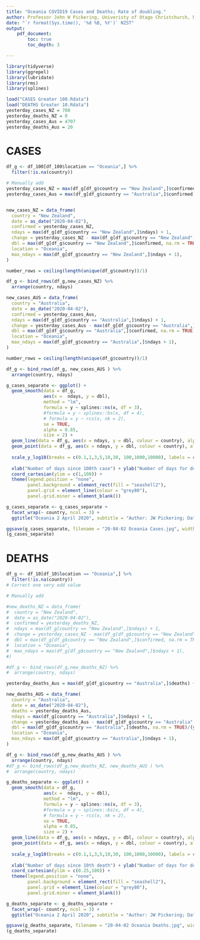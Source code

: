```yaml
---
title: "Oceania COVID19 Cases and Deaths; Rate of doubling."
author: Professor John W Pickering, Univeristy of Otago Christchurch, New Zealand
date: "`r format(Sys.time(), '%d %B, %Y')` NZST"
output:
    pdf_document:
        toc: true
        toc_depth: 3

---
```

```r
library(tidyverse)
library(ggrepel)
library(lubridate)
library(rms)
library(splines)

load("CASES Greater 100.Rdata")
load("DEATHS Greater 10.Rdata")
yesterday_cases_NZ = 708
yesterday_deaths_NZ = 0
yesterday_cases_Aus = 4707
yesterday_deaths_Aus = 20

```
\newpage  

# CASES
```r

df_g <- df_100[df_100$location == "Oceania",] %>% 
  filter(!is.na(country))

# Manually add
yesterday_cases_NZ = max(df_g[df_g$country == "New Zealand",]$confirmed) + 71
yesterday_cases_Aus = max(df_g[df_g$country == "Australia",]$confirmed) + 224


new_cases_NZ = data_frame(
  country = "New Zealand",
  date = as_date("2020-04-02"),
  confirmed = yesterday_cases_NZ,
  ndays = max(df_g[df_g$country == "New Zealand",]$ndays) + 1,
  change = yesterday_cases_NZ - max(df_g[df_g$country == "New Zealand",]$confirmed, na.rm = TRUE),
  dbl = max(df_g[df_g$country == "New Zealand",]$confirmed, na.rm = TRUE)/(yesterday_cases_NZ - max(df_g[df_g$country == "New Zealand",]$confirmed, na.rm = TRUE)),
  location = "Oceania",
  max_ndays = max(df_g[df_g$country == "New Zealand",]$ndays + 1),
)

number_rows = ceiling(length(unique(df_g$country))/1)

df_g <- bind_rows(df_g,new_cases_NZ) %>% 
  arrange(country, ndays)
```
```r

new_cases_AUS = data_frame(
  country = "Australia",
  date = as_date("2020-04-02"),
  confirmed = yesterday_cases_Aus,
  ndays = max(df_g[df_g$country == "Australia",]$ndays) + 1,
  change = yesterday_cases_Aus - max(df_g[df_g$country == "Australia",]$confirmed, na.rm = TRUE),
  dbl = max(df_g[df_g$country == "Australia",]$confirmed, na.rm = TRUE)/(yesterday_cases_Aus - max(df_g[df_g$country == "Australia",]$confirmed, na.rm = TRUE)),
  location = "Oceania",
  max_ndays = max(df_g[df_g$country == "Australia",]$ndays + 1),
)

number_rows = ceiling(length(unique(df_g$country))/1)

df_g <- bind_rows(df_g, new_cases_AUS ) %>% 
  arrange(country, ndays)
```


```r


g_cases_separate <- ggplot() +
  geom_smooth(data = df_g, 
              aes(x =  ndays, y = dbl), 
              method = "lm",
              formula = y ~ splines::ns(x, df = 3),
              #formula = y ~ splines::bs(x, df = 4),
              # formula = y ~ rcs(x, nk = 2),
              se = TRUE,
              alpha = 0.85, 
              size = 2) +
  geom_line(data = df_g, aes(x = ndays, y = dbl, colour = country), alpha = 0.6, size = 0.5) +
  geom_point(data = df_g, aes(x = ndays, y = dbl, colour = country), alpha = 0.6, size = 0.5) +
  
  scale_y_log10(breaks = c(0.1,1,3,5,10,30, 100,1000,10000), labels = c("0.1","1","3" ,"5", "10", "30","100","1000","10000")) +
  
  xlab("Number of days since 100th case") + ylab("Number of days for doubling") +
  coord_cartesian(ylim = c(1,100)) +
  theme(legend.position = "none",
        panel.background = element_rect(fill = "seashell2"),
        panel.grid = element_line(colour = "grey80"),
        panel.grid.minor = element_blank()) 

g_cases_separate <- g_cases_separate + 
  facet_wrap(~ country, ncol = 3) + 
  ggtitle("Oceania 2 April 2020", subtitle = "Author: JW Pickering; Data: John Hopkins University")

ggsave(g_cases_separate, filename = "20-04-02 Oceania Cases.jpg", width = 210  , height = 20 + 40 * number_rows, units = "mm")
(g_cases_separate)
```

\newpage
# DEATHS
```r

df_g <- df_10[df_10$location == "Oceania",] %>% 
  filter(!is.na(country))
# Correct one very odd value

# Manually add

#new_deaths_NZ = data_frame(
#  country = "New Zealand",
#  date = as_date("2020-04-02"),
#  confirmed = yesterday_deaths_NZ,
#  ndays = max(df_g[country == "New Zealand",]$ndays) + 1,
#  change = yesterday_cases_NZ - max(df_g[df_g$country == "New Zealand",]$confirmed, na.rm = TRUE),
#  dbl = max(df_g[df_g$country == "New Zealand",]$confirmed, na.rm = TRUE)/(yesterday_cases_NZ - max(df_g[df_g$country == "New Zealand",]$confirmed, na.rm = TRUE)),
#  location = "Oceania",
#  max_ndays = max(df_g[df_g$country == "New Zealand",]$ndays + 1),
#)

#df_g <- bind_rows(df_g,new_deaths_NZ) %>% 
#  arrange(country, ndays)
```

```r

yesterday_deaths_Aus = max(df_g[df_g$country == "Australia",]$deaths) + 2

new_deaths_AUS = data_frame(
  country = "Australia",
  date = as_date("2020-04-02"),
  deaths = yesterday_deaths_Aus,
  ndays = max(df_g[country == "Australia",]$ndays) + 1,
  change = yesterday_deaths_Aus - max(df_g[df_g$country == "Australia",]$deaths, na.rm = TRUE),
  dbl = max(df_g[df_g$country == "Australia",]$deaths, na.rm = TRUE)/(yesterday_deaths_Aus - max(df_g[df_g$country == "Australia",]$deaths, na.rm = TRUE)),
  location = "Oceania",
  max_ndays = max(df_g[df_g$country == "Australia",]$ndays + 1),
)

df_g <- bind_rows(df_g,new_deaths_AUS ) %>% 
  arrange(country, ndays)
#df_g <- bind_rows(df_g,new_deaths_NZ, new_deaths_AUS ) %>% 
#  arrange(country, ndays)

```

```r

g_deaths_separate <- ggplot() +
  geom_smooth(data = df_g, 
              aes(x =  ndays, y = dbl), 
              method = "lm",
              formula = y ~ splines::ns(x, df = 3),
              #formula = y ~ splines::bs(x, df = 4),
              # formula = y ~ rcs(x, nk = 2),
              se = TRUE,
              alpha = 0.85, 
              size = 2) +
  geom_line(data = df_g, aes(x = ndays, y = dbl, colour = country), alpha = 0.6, size = 0.5) +
  geom_point(data = df_g, aes(x = ndays, y = dbl, colour = country), alpha = 0.6, size = 0.5) +
  
  scale_y_log10(breaks = c(0.1,1,3,5,10,30, 100,1000,10000), labels = c("0.1","1","3" ,"5", "10", "30","100","1000","10000")) +
  
  xlab("Number of days since 10th death") + ylab("Number of days for doubling") +
  coord_cartesian(ylim = c(0.25,100)) +
  theme(legend.position = "none",
        panel.background = element_rect(fill = "seashell2"),
        panel.grid = element_line(colour = "grey80"),
        panel.grid.minor = element_blank()) 

g_deaths_separate <- g_deaths_separate + 
  facet_wrap(~ country, ncol = 3) + 
  ggtitle("Oceania 2 April 2020", subtitle = "Author: JW Pickering; Data: John Hopkins University")

ggsave(g_deaths_separate, filename = "20-04-02 Oceania Deaths.jpg", width = 210  , height = 20 + 40 * number_rows, units = "mm")
(g_deaths_separate)
```

